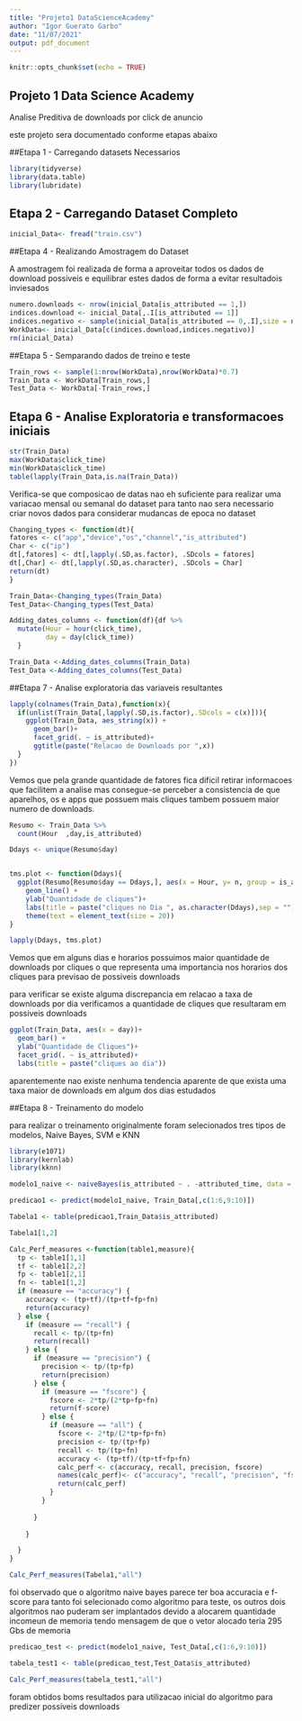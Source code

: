 ```yaml
---
title: "Projeto1 DataScienceAcademy"
author: "Igor Guerato Garbo"
date: "11/07/2021"
output: pdf_document
---
```


```r
knitr::opts_chunk$set(echo = TRUE)
```

## Projeto 1 Data Science Academy

Analise Preditiva de downloads por click de anuncio

este projeto sera documentado conforme etapas abaixo

##Etapa 1 - Carregando datasets Necessarios
```r
library(tidyverse)
library(data.table)
library(lubridate)
```

## Etapa 2 - Carregando Dataset Completo


```r
inicial_Data<- fread("train.csv")
```


##Etapa 4 - Realizando Amostragem do Dataset

A amostragem foi realizada de forma a aproveitar todos os dados de download possiveis e equilibrar estes dados de forma a evitar resultadois inviesados
```r
numero.downloads <- nrow(inicial_Data[is_attributed == 1,])
indices.download <- inicial_Data[,.I[is_attributed == 1]]
indices.negativo <- sample(inicial_Data[is_attributed == 0,.I],size = numero.downloads)
WorkData<- inicial_Data[c(indices.download,indices.negativo)]
rm(inicial_Data)

```

##Etapa 5 - Semparando dados de treino e teste

```r
Train_rows <- sample(1:nrow(WorkData),nrow(WorkData)*0.7)
Train_Data <- WorkData[Train_rows,]
Test_Data <- WorkData[-Train_rows,]
```

## Etapa 6 - Analise Exploratoria e transformacoes iniciais

```r
str(Train_Data)
max(WorkData$click_time)
min(WorkData$click_time)
table(lapply(Train_Data,is.na(Train_Data))
```

Verifica-se que composicao de datas nao eh suficiente para realizar uma variacao mensal ou semanal do dataset para tanto nao sera necessario criar novos dados para considerar mudancas de epoca no dataset

```r
Changing_types <- function(dt){
fatores <- c("app","device","os","channel","is_attributed")
Char <- c("ip")
dt[,fatores] <- dt[,lapply(.SD,as.factor), .SDcols = fatores]
dt[,Char] <- dt[,lapply(.SD,as.character), .SDcols = Char]
return(dt)
}

Train_Data<-Changing_types(Train_Data)
Test_Data<-Changing_types(Test_Data)

Adding_dates_columns <- function(df){df %>%
  mutate(Hour = hour(click_time),
         day = day(click_time))
  }

Train_Data <-Adding_dates_columns(Train_Data)
Test_Data <-Adding_dates_columns(Test_Data)
```

##Etapa 7 -  Analise exploratoria das variaveis resultantes

```r
lapply(colnames(Train_Data),function(x){
  if(unlist(Train_Data[,lapply(.SD,is.factor),.SDcols = c(x)])){
    ggplot(Train_Data, aes_string(x)) +
      geom_bar()+
      facet_grid(. ~ is_attributed)+
      ggtitle(paste("Relacao de Downloads por ",x))
  }
})
```

Vemos que pela grande quantidade de fatores fica dificil retirar informacoes que facilitem a analise mas consegue-se perceber a consistencia de que aparelhos, os e apps que possuem mais cliques tambem possuem maior numero de downloads.



```r
Resumo <- Train_Data %>%
  count(Hour  ,day,is_attributed)

Ddays <- unique(Resumo$day)


tms.plot <- function(Ddays){
  ggplot(Resumo[Resumo$day == Ddays,], aes(x = Hour, y= n, group = is_attributed, color = is_attributed))+
    geom_line() +
    ylab("Quantidade de cliques")+
    labs(title = paste("cliques no Dia ", as.character(Ddays),sep = ""))+
    theme(text = element_text(size = 20))
}

lapply(Ddays, tms.plot)
```

Vemos que em alguns dias e horarios possuimos maior quantidade de downloads por cliques o que representa uma importancia nos horarios dos cliques para previsao de possiveis downloads

para verificar se existe alguma discrepancia em relacao a taxa de downloads por dia verificamos a quantidade de cliques que resultaram em possiveis downloads 
```r
ggplot(Train_Data, aes(x = day))+
  geom_bar() +
  ylab("Quantidade de Cliques")+
  facet_grid(. ~ is_attributed)+
  labs(title = paste("cliques ao dia"))

```

aparentemente nao existe nenhuma tendencia aparente de que exista uma taxa maior de downloads em algum dos dias estudados

##Etapa 8 - Treinamento do modelo

para realizar o treinamento originalmente foram selecionados tres tipos de modelos, Naive Bayes, SVM e KNN
```r
library(e1071)
library(kernlab)
library(kknn)

modelo1_naive <- naiveBayes(is_attributed ~ . -attributed_time, data = Train_Data)

predicao1 <- predict(modelo1_naive, Train_Data[,c(1:6,9:10)])

Tabela1 <- table(predicao1,Train_Data$is_attributed)

Tabela1[1,2]

Calc_Perf_measures <-function(table1,measure){
  tp <- table1[1,1]
  tf <- table1[2,2]
  fp <- table1[2,1]
  fn <- table1[1,2]
  if (measure == "accuracy") {
    accuracy <- (tp+tf)/(tp+tf+fp+fn)
    return(accuracy)
  } else {
    if (measure == "recall") {
      recall <- tp/(tp+fn)
      return(recall)
    } else {
      if (measure == "precision") {
        precision <- tp/(tp+fp)
        return(precision)
      } else {
        if (measure == "fscore") {
          fscore <- 2*tp/(2*tp+fp+fn)
          return(f-score)
        } else {
          if (measure == "all") {
            fscore <- 2*tp/(2*tp+fp+fn)
            precision <- tp/(tp+fp)
            recall <- tp/(tp+fn) 
            accuracy <- (tp+tf)/(tp+tf+fp+fn)
            calc_perf <- c(accuracy, recall, precision, fscore)
            names(calc_perf)<- c("accuracy", "recall", "precision", "fscore")
            return(calc_perf)
          }
        }
        
      }
      
    }

  }
}

Calc_Perf_measures(Tabela1,"all")
```

foi observado que o algoritmo naive bayes parece ter boa accuracia e f-score para tanto foi selecionado como algoritmo para teste, os outros dois algoritmos nao puderam ser implantados devido a alocarem quantidade incomeun de memoria tendo mensagem de que o vetor alocado teria 295 Gbs de memoria
```r
predicao_test <- predict(modelo1_naive, Test_Data[,c(1:6,9:10)])

tabela_test1 <- table(predicao_test,Test_Data$is_attributed)

Calc_Perf_measures(tabela_test1,"all")
```

foram obtidos boms resultados para utilizacao inicial do algoritmo para predizer possiveis downloads